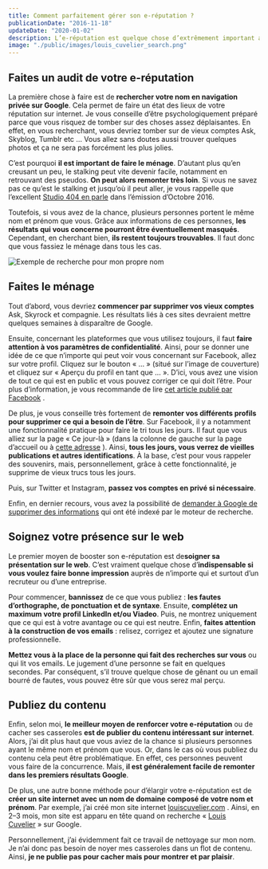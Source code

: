 ```yaml
---
title: Comment parfaitement gérer son e-réputation ?
publicationDate: "2016-11-18"
updateDate: "2020-01-02"
description: L’e-réputation est quelque chose d’extrêmement important aujourd’hui. La première chose que fait un recruteur, c’est de taper votre nom sur Google. Il faut donc prendre soin de son image sur internet. Voici mes conseils.
image: "./public/images/louis_cuvelier_search.png"
---
```


## Faites un audit de votre e-réputation
La première chose à faire est de **rechercher votre nom en navigation privée sur Google**. Cela permet de faire un état des lieux de votre réputation sur internet. Je vous conseille d’être psychologiquement préparé parce que vous risquez de tomber sur des choses assez déplaisantes. En effet, en vous recherchant, vous devriez tomber sur de vieux comptes Ask, Skyblog, Tumblr etc … Vous allez sans doutes aussi trouver quelques photos et ça ne sera pas forcément les plus jolies.

C’est pourquoi **il est important de faire le ménage**. D’autant plus qu’en creusant un peu, le stalking peut vite devenir facile, notamment en retrouvant des pseudos. **On peut alors remonter très loin**. Si vous ne savez pas ce qu’est le stalking et jusqu’où il peut aller, je vous rappelle que l’excellent  [Studio 404 en parle](https://medium.com/@LouisCuvelier/pourquoi-vous-devez-absolument-%C3%A9couter-studio-404-a64517bf811b)  dans l’émission d’Octobre 2016.

Toutefois, si vous avez de la chance, plusieurs personnes portent le même nom et prénom que vous. Grâce aux informations de ces personnes, **les résultats qui vous concerne pourront être éventuellement masqués**. Cependant, en cherchant bien, **ils restent toujours trouvables**. Il faut donc que vous fassiez le ménage dans tous les cas.

![Exemple de recherche pour mon propre nom](./images/louis_cuvelier_search.png)

## Faites le ménage
Tout d’abord, vous devriez **commencer par supprimer vos vieux comptes** Ask, Skyrock et compagnie. Les résultats liés à ces sites devraient mettre quelques semaines à disparaître de Google.

Ensuite, concernant les plateformes que vous utilisez toujours, il faut **faire attention à vos paramètres de confidentialité**. Ainsi, pour se donner une idée de ce que n’importe qui peut voir vous concernant sur Facebook, allez sur votre profil. Cliquez sur le bouton « … » (situé sur l’image de couverture) et cliquez sur « Aperçu du profil en tant que … ». D’ici, vous avez une vision de tout ce qui est en public et vous pouvez corriger ce qui doit l’être. Pour plus d’information, je vous recommande de lire  [cet article publié par Facebook](https://www.facebook.com/notes/facebook/param%C3%A8tres-de-confidentialit%C3%A9-sur-facebook-les-r%C3%A8gles-dor/515989341767420/) .

De plus, je vous conseille très fortement de **remonter vos différents profils pour supprimer ce qui a besoin de l’être**. Sur Facebook, il y a notamment une fonctionnalité pratique pour faire le tri tous les jours. Il faut que vous alliez sur la page « Ce jour-là » (dans la colonne de gauche sur la page d’accueil ou à  [cette adresse](https://www.facebook.com/onthisday) ). Ainsi, **tous les jours, vous verrez de vieilles publications et autres identifications**. À la base, c’est pour vous rappeler des souvenirs, mais, personnellement, grâce à cette fonctionnalité, je supprime de vieux trucs tous les jours.

Puis, sur Twitter et Instagram, **passez vos comptes en privé si nécessaire**.

Enfin, en dernier recours, vous avez la possibilité de  [demander à Google de supprimer des informations](https://support.google.com/websearch/troubleshooter/3111061?hl=fr)  qui ont été indexé par le moteur de recherche.

## Soignez votre présence sur le web
Le premier moyen de booster son e-réputation est de**soigner sa présentation sur le web**. C’est vraiment quelque chose d’**indispensable si vous voulez faire bonne impression** auprès de n’importe qui et surtout d’un recruteur ou d’une entreprise.

Pour commencer, **bannissez** de ce que vous publiez : **les fautes d’orthographe, de ponctuation et de syntaxe**. Ensuite, **complétez un maximum votre profil LinkedIn et/ou Viadeo**. Puis, ne montrez uniquement que ce qui est à votre avantage ou ce qui est neutre. Enfin, **faites attention à la construction de vos emails** : relisez, corrigez et ajoutez une signature professionnelle.

**Mettez vous à la place de la personne qui fait des recherches sur vous** ou qui lit vos emails. Le jugement d’une personne se fait en quelques secondes. Par conséquent, s’il trouve quelque chose de gênant ou un email bourré de fautes, vous pouvez être sûr que vous serez mal perçu.

## Publiez du contenu
Enfin, selon moi, **le meilleur moyen de renforcer votre e-réputation** ou de cacher ses casseroles **est de publier du contenu intéressant sur internet**. Alors, j’ai dit plus haut que vous aviez de la chance si plusieurs personnes ayant le même nom et prénom que vous. Or, dans le cas où vous publiez du contenu cela peut être problématique. En effet, ces personnes peuvent vous faire de la concurrence. Mais, **il est généralement facile de remonter dans les premiers résultats Google**.

De plus, une autre bonne méthode pour d’élargir votre e-réputation est de **créer un site internet avec un nom de domaine composé de votre nom et prénom**. Par exemple, j’ai créé mon site internet  [louiscuvelier.com](https://louiscuvelier.com/) . Ainsi, en 2–3 mois, mon site est apparu en tête quand on recherche «&nbsp;[Louis Cuvelier](https://www.google.fr/search?q=Louis+Cuvelier)&nbsp;» sur Google.

Personnellement, j’ai évidemment fait ce travail de nettoyage sur mon nom. Je n’ai donc pas besoin de noyer mes casseroles dans un flot de contenu. Ainsi, **je ne publie pas pour cacher mais pour montrer et par plaisir**.
